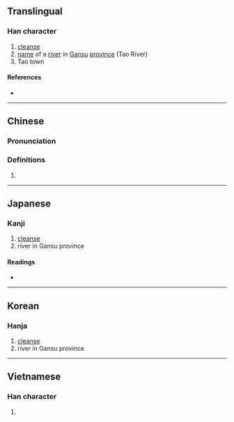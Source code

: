 {{character info/new}}
==Translingual==

===Han character===
{{Han char|rn=85|rad=水|as=06|sn=9|four=32113|canj=ELMO|ids=⿰氵兆}}

# [[cleanse]]
# [[name]] of a [[river]] in [[Gansu]] [[province]] (Tao River)
# Tao town

====References====
* {{Han ref|kx=0622.030|dkj=17408|dj=1018.040|hdz=31613.010|uh=6D2E|ud=27950|bh=ACAB|bd=44203}}

----

==Chinese==
{{zh-forms}}

===Pronunciation===
{{zh-pron
|m=táo
|c=tou4
|mc=y
|oc=y
|ma=
|cat=v,pn
}}

===Definitions===
{{zh-hanzi}}

# {{rfdef|lang=zh}}

----

==Japanese==

===Kanji===
{{ja-kanji|grade=|rs=水06}}

# [[cleanse]]
# river in Gansu province

====Readings====
* {{ja-readings|on=[[とう]] (tō), [[よう]] (yō), [[どう]] (dō)|kun=[[あらう]] (arau)}}

----

==Korean==

===Hanja===
{{ko-hanja|hangeul=도|eumhun=|rv=do|mr=to|y=to}}

# [[cleanse]]
# river in Gansu province

----

==Vietnamese==

===Han character===
{{vi-readings|rs=水06| hanviet = rệu}}

# {{defn|lang=vi|sort=水06}}
